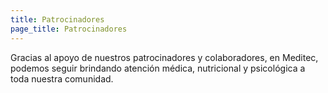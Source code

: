 ```yaml
---
title: Patrocinadores
page_title: Patrocinadores
---
```

Gracias al apoyo de nuestros patrocinadores y colaboradores, en Meditec, podemos seguir brindando atención médica, nutricional y psicológica a toda nuestra comunidad.